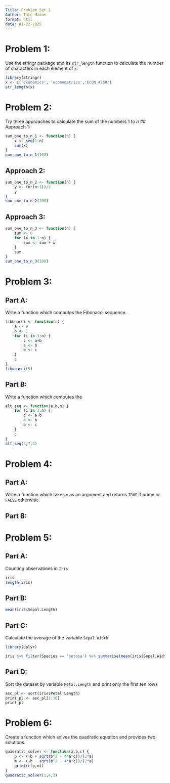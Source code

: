 ```yaml
---
Title: Problem Set 1
Author: Tate Mason
format: html
date: 01-22-2025
---
```


# Problem 1:
Use the stringr package and its `str_length` function to calculate the number of characters in each element of `x`.

```r
library(stringr)
x <- c('economics', 'econometrics','ECON 4750')
str_length(x)
```

# Problem 2:
Try three approaches to calculate the sum of the numbers 1 to $n$
## Approach 1:
```r
sum_one_to_n_1 <- function(n) {
    x <- seq(1:n)
    sum(x)
}
sum_one_to_n_1(100)
```

## Approach 2:
```r
sum_one_to_n_2 <- function(n) {
    y <- (n*(n+1))/2
    y
}
sum_one_to_n_2(100)
```

## Approach 3:
```r
sum_one_to_n_3 <- function(n) {
    sum <- 0
    for (x in 1:n) {
        sum <- sum + x
    }
    sum
}   
sum_one_to_n_3(100)
```

# Problem 3:

## Part A:
Write a function which computes the Fibonacci sequence.
```r
fibonacci <- function(n) {
    a <- 0
    b <- 1
    for (i in 3:n) {
        c <- a+b
        a <- b
        b <- c
    }
    c
}
fibonacci(5)
```

## Part B:
Write a function which computes the 
```r
alt_seq <- function(a,b,n) {
    for (i in 3:n) {
        c <- a+b
        a <- b
        b <- c
    }
    c
}
alt_seq(3,7,4)
```

# Problem 4: 

## Part A:
Write a function which takes `x` as an argument and returns `TRUE` if prime or `FALSE` otherwise.

## Part B:

# Problem 5:
## Part A:
Counting observations in `Iris`
```r
iris
length(iris)
```

## Part B:
```r
mean(iris$Sepal.Length)
```

## Part C:
Calculate the average of the variable `Sepal.Width`
```r
library(dplyr)
```
```r
iris %>% filter(Species == 'setosa') %>% summarise(mean(iris$Sepal.Width)) 
```

## Part D:
Sort the dataset by variable `Petal.Length` and print only the first ten rows
```r
asc_pl <- sort(iris$Petal.Length)
print_pl <- asc_pl[1:10]
print_pl
```

# Problem 6:
Create a function which solves the quadratic equation and provides two solutions.
```r
quadratic_solver <- function(a,b,c) {
    p <- (-b + sqrt(b^2 - 4*a*c))/(2*a)
    m <- (-b - sqrt(b^2 - 4*a*c))/(2*a)
    print(c(p,m))
}
quadratic_solver(1,4,3)
```
